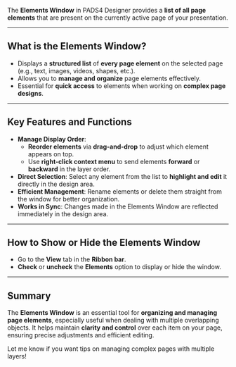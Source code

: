 
The **Elements Window** in PADS4 Designer provides a **list of all page elements** that are present on the currently active page of your presentation.

---

## **What is the Elements Window?**

- Displays a **structured list** of **every page element** on the selected page (e.g., text, images, videos, shapes, etc.).
- Allows you to **manage and organize** page elements effectively.
- Essential for **quick access** to elements when working on **complex page designs**.

---

## **Key Features and Functions**

- **Manage Display Order**:
  - **Reorder elements** via **drag-and-drop** to adjust which element appears on top.
  - Use **right-click context menu** to send elements **forward** or **backward** in the layer order.
- **Direct Selection**: Select any element from the list to **highlight and edit** it directly in the design area.
- **Efficient Management**: Rename elements or delete them straight from the window for better organization.
- **Works in Sync**: Changes made in the Elements Window are reflected immediately in the design area.

---

## **How to Show or Hide the Elements Window**

- Go to the **View** tab in the **Ribbon bar**.
- **Check** or **uncheck** the **Elements** option to display or hide the window.

---

## **Summary**

The **Elements Window** is an essential tool for **organizing and managing page elements**, especially useful when dealing with multiple overlapping objects. It helps maintain **clarity and control** over each item on your page, ensuring precise adjustments and efficient editing.

Let me know if you want tips on managing complex pages with multiple layers!